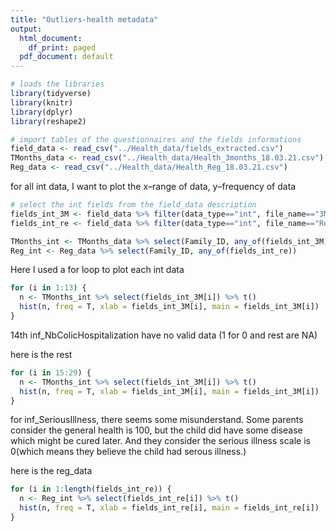 ```yaml
---
title: "Outliers-health metadata"
output:
  html_document:
    df_print: paged
  pdf_document: default
---
```


```r
# loads the libraries
library(tidyverse)
library(knitr)
library(dplyr)
library(reshape2)

# import tables of the questionnaires and the fields informations
field_data <- read_csv("../Health_data/fields_extracted.csv")
TMonths_data <- read_csv("../Health_data/Health_3months_18.03.21.csv")
Reg_data <- read_csv("../Health_data/Health_Reg_18.03.21.csv")
```

for all int data, I want to plot the x--range of data, y--frequency of data

```r
# select the int fields from the field_data description
fields_int_3M <- field_data %>% filter(data_type=="int", file_name=="3Months") %>% select(field) %>% pull
fields_int_re <- field_data %>% filter(data_type=="int", file_name=="Regular") %>% select(field) %>% pull

TMonths_int <- TMonths_data %>% select(Family_ID, any_of(fields_int_3M))
Reg_int <- Reg_data %>% select(Family_ID, any_of(fields_int_re))
```
Here I used a for loop to plot each int data
```r

for (i in 1:13) {
  n <- TMonths_int %>% select(fields_int_3M[i]) %>% t()
  hist(n, freq = T, xlab = fields_int_3M[i], main = fields_int_3M[i])
}
```
14th inf_NbColicHospitalization have no valid data (1 for 0 and rest are NA)

here is the rest
```r
for (i in 15:29) {
  n <- TMonths_int %>% select(fields_int_3M[i]) %>% t()
  hist(n, freq = T, xlab = fields_int_3M[i], main = fields_int_3M[i])
}
```
for inf_SeriousIllness, there seems some misunderstand. Some parents consider the general health is 100, but the child
did have some disease which might be cured later. And they consider the serious illness scale is 0(which means they
believe the child had serous illness.)


here is the reg_data

```r

for (i in 1:length(fields_int_re)) {
  n <- Reg_int %>% select(fields_int_re[i]) %>% t()
  hist(n, freq = T, xlab = fields_int_re[i], main = fields_int_re[i])
}
```


